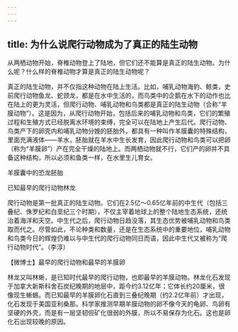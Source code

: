 ```yaml
---
---
---
```

title: 为什么说爬行动物成为了真正的陆生动物
---




从两栖动物开始，脊椎动物登上了陆地，但它们还不能算是真正的陆生动物。为什么呢？什么样的脊椎动物才算是真正的陆生动物呢？

真正的陆生动物，并不仅指这种动物在陆上生活。比如，哺乳动物海豹、鲸类，史前爬行动物鱼龙、蛇颈龙，都是在水中生活的，而鸟类中的企鹅在水下的动作也比在陆上的更为灵活，但爬行动物、哺乳动物和鸟类都是真正的陆生动物（合称“羊膜动物”）。这是因为，从爬行动物开始，包括后来的哺乳动物和鸟类，它们的繁殖过程和生殖方式已经脱离水环境的束缚，完全可以在陆地上产生后代。爬行动物、鸟类产下的卵壳内和哺乳动物分娩的胚胎外，都具有一种叫作羊膜囊的特殊结构，里面充满液体——羊水，胚胎就在羊水中生长发育，因此爬行动物和鸟类可以把卵（称为“羊膜卵”）产在完全干燥的陆地上。而两栖动物就不行，它们产的卵并不具备这种结构，所以必须和鱼类一样，在水里生儿育女。

羊膜囊中的恐龙胚胎



已知最早的爬行动物林龙



爬行动物是第一批真正的陆生动物。它们在2.5亿～0.65亿年前的中生代（包括三叠纪、侏罗纪和白垩纪三个时期），不仅主宰着地球上的整个陆地生态系统，还统治着海洋和天空。中生代之后，爬行动物日趋没落，其生态优势被哺乳动物和鸟类取而代之。尽管如此，不论种类和数量，还是在生态系统中的重要地位，哺乳动物和鸟类今日的辉煌仍难以与中生代的爬行动物同日而语，因此中生代又被称为“爬行动物时代”。（李淳）





【微博士】最早的爬行动物和最早的羊膜卵

林龙又叫林蜥，是已知时代最早的爬行动物，也即最早的羊膜动物。林龙化石发现于加拿大新斯科舍石炭纪晚期的地层中，距今约3.12亿年；它体长约20厘米，很像现生蜥蜴。而已知最早的羊膜卵化石直到三叠纪晚期（约2.2亿年前）才出现，化石发现于美国亚利桑那。科学家推测早期羊膜动物的卵不像今天的龟卵、鸟卵有坚硬的外壳，而是有一层坚韧但矿化很弱的外膜，所以不易保存为化石。这也是卵化石出现较晚的原因。